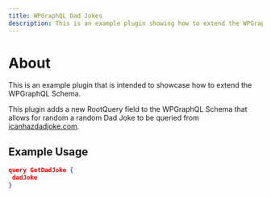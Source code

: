 ```yaml
---
title: WPGraphQL Dad Jokes
description: This is an example plugin showing how to extend the WPGraphQL Schema. This resolves data from icanhazdadjoke.com
---
```


# About

This is an example plugin that is intended to showcase how to extend the WPGraphQL Schema.

This plugin adds a new RootQuery field to the WPGraphQL Schema that allows for random a random
Dad Joke to be queried from [icanhazdadjoke.com](https://icanhazdadjoke.com).

## Example Usage

```json
query GetDadJoke {
 dadJoke
}
```


